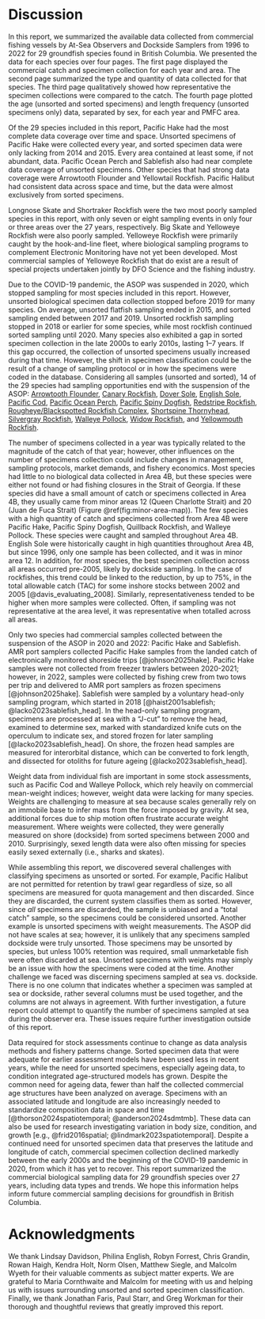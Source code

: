 \clearpage

\pagestyle{plain}

# Discussion {#sec:discussion}

In this report, we summarized the available data collected from commercial fishing vessels by At-Sea Observers and Dockside Samplers from 1996 to 2022 for 29 groundfish species found in British Columbia. We presented the data for each species over four pages. The first page displayed the commercial catch and specimen collection for each year and area. The second page summarized the type and quantity of data collected for that species. The third page qualitatively showed how representative the specimen collections were compared to the catch. The fourth page plotted the age (unsorted and sorted specimens) and length frequency (unsorted specimens only) data, separated by sex, for each year and PMFC area.

Of the 29 species included in this report, Pacific Hake had the most complete data coverage over time and space. Unsorted specimens of Pacific Hake were collected every year, and sorted specimen data were only lacking from 2014 and 2015. Every area contained at least some, if not abundant, data. Pacific Ocean Perch and Sablefish also had near complete data coverage of unsorted specimens. Other species that had strong data coverage were Arrowtooth Flounder and Yellowtail Rockfish. Pacific Halibut had consistent data across space and time, but the data were almost exclusively from sorted specimens.

Longnose Skate and Shortraker Rockfish were the two most poorly sampled species in this report, with only seven or eight sampling events in only four or three areas over the 27 years, respectively. Big Skate and Yelloweye Rockfish were also poorly sampled. Yelloweye Rockfish were primarily caught by the hook-and-line fleet, where biological sampling programs to complement Electronic Monitoring have not yet been developed. Most commercial samples of Yelloweye Rockfish that do exist are a result of special projects undertaken jointly by DFO Science and the fishing industry.

Due to the COVID-19 pandemic, the ASOP was suspended in 2020, which stopped sampling for most species included in this report. However, unsorted biological specimen data collection stopped before 2019 for many species. On average, unsorted flatfish sampling ended in 2015, and sorted sampling ended between 2017 and 2019. Unsorted rockfish sampling stopped in 2018 or earlier for some species, while most rockfish continued sorted sampling until 2020. Many species also exhibited a gap in sorted specimen collection in the late 2000s to early 2010s, lasting 1--7 years. If this gap occurred, the collection of unsorted specimens usually increased during that time. However, the shift in specimen classification could be the result of a change of sampling protocol or in how the specimens were coded in the database. Considering all samples (unsorted and sorted), 14 of the 29 species had sampling opportunities end with the suspension of the ASOP: 
[Arrowtooth Flounder](#sec:arrowtooth-flounder), 
[Canary Rockfish](#sec:canary-rockfish), 
[Dover Sole](#sec:dover-sole), 
[English Sole](#sec:english-sole), 
[Pacific Cod](#sec:pacific-cod), 
[Pacific Ocean Perch](#sec:pacific-ocean-perch), 
[Pacific Spiny Dogfish](#sec:pacific-spiny-dogfish), 
[Redstripe Rockfish](#sec:redstripe-rockfish), 
[Rougheye/Blackspotted Rockfish Complex](#sec:rougheye-blackspotted-rockfish-complex), 
[Shortspine Thornyhead](#sec:shortspine-thornyhead), 
[Silvergray Rockfish](#sec:silvergray-rockfish), 
[Walleye Pollock](#sec:walleye-pollock), 
[Widow Rockfish](#sec:widow-rockfish), and 
[Yellowmouth Rockfish](#sec:yellowmouth-rockfish).

The number of specimens collected in a year was typically related to the magnitude of the catch of that year; however, other influences on the number of specimens collection could include changes in management, sampling protocols, market demands, and fishery economics. Most species had little to no biological data collected in Area 4B, but these species were either not found or had fishing closures in the Strait of Georgia. If these species did have a small amount of catch or specimens collected in Area 4B, they usually came from minor areas 12 (Queen Charlotte Strait) and 20 (Juan de Fuca Strait) (Figure \@ref(fig:minor-area-map)). The few species with a high quantity of catch and specimens collected from Area 4B were Pacific Hake, Pacific Spiny Dogfish, Quillback Rockfish, and Walleye Pollock. These species were caught and sampled throughout Area 4B. English Sole were historically caught in high quantities throughout Area 4B, but since 1996, only one sample has been collected, and it was in minor area 12. In addition, for most species, the best specimen collection across all areas occurred pre-2005, likely by dockside sampling. In the case of rockfishes, this trend could be linked to the reduction, by up to 75%, in the total allowable catch (TAC) for some inshore stocks between 2002 and 2005 [@davis_evaluating_2008]. Similarly, representativeness tended to be higher when more samples were collected. Often, if sampling was not representative at the area level, it was representative when totalled across all areas.

Only two species had commercial samples collected between the suspension of the ASOP in 2020 and 2022: Pacific Hake and Sablefish. AMR port samplers collected Pacific Hake samples from the landed catch of electronically monitored shoreside trips [@johnson2025hake]. Pacific Hake samples were not collected from freezer trawlers between 2020-2021; however, in 2022, samples were collected by fishing crew from two tows per trip and delivered to AMR port samplers as frozen specimens [@johnson2025hake]. Sablefish were sampled by a voluntary head-only sampling program, which started in 2018 [@haist2001sablefish; @lacko2023sablefish_head]. In the head-only sampling program, specimens are processed at sea with a “J-cut” to remove the head, examined to determine sex, marked with standardized knife cuts on the operculum to indicate sex, and stored frozen for later sampling [@lacko2023sablefish_head]. On shore, the frozen head samples are measured for interorbital distance, which can be converted to fork length, and dissected for otoliths for future ageing [@lacko2023sablefish_head].

Weight data from individual fish are important in some stock assessments, such as Pacific Cod and Walleye Pollock, which rely heavily on commercial mean-weight indices; however, weight data were lacking for many species. Weights are challenging to measure at sea because scales generally rely on an immobile base to infer mass from the force imposed by gravity. At sea, additional forces due to ship motion often frustrate accurate weight measurement. Where weights were collected, they were generally measured on shore (dockside) from sorted specimens between 2000 and 2010. Surprisingly, sexed length data were also often missing for species easily sexed externally (i.e., sharks and skates).

While assembling this report, we discovered several challenges with classifying specimens as unsorted or sorted. For example, Pacific Halibut are not permitted for retention by trawl gear regardless of size, so all specimens are measured for quota management and then discarded. Since they are discarded, the current system classifies them as sorted. However, since *all* specimens are discarded, the sample is unbiased and a “total catch” sample, so the specimens could be considered unsorted. Another example is unsorted specimens with weight measurements. The ASOP did not have scales at sea; however, it is unlikely that any specimens sampled dockside were truly unsorted. Those specimens may be unsorted by species, but unless 100% retention was required, small unmarketable fish were often discarded at sea. Unsorted specimens with weights may simply be an issue with how the specimens were coded at the time. Another challenge we faced was discerning specimens sampled at sea vs. dockside. There is no one column that indicates whether a specimen was sampled at sea or dockside, rather several columns must be used together, and the columns are not always in agreement. With further investigation, a future report could attempt to quantify the number of specimens sampled at sea during the observer era. These issues require further investigation outside of this report.

Data required for stock assessments continue to change as data analysis methods and fishery patterns change. Sorted specimen data that were adequate for earlier assessment models have been used less in recent years, while the need for unsorted specimens, especially ageing data, to condition integrated age-structured models has grown. Despite the common need for ageing data, fewer than half the collected commercial age structures have been analyzed on average. Specimens with an associated latitude and longitude are also increasingly needed to standardize composition data in space and time [@thorson2024spatiotemporal; @anderson2024sdmtmb]. These data can also be used for research investigating variation in body size, condition, and growth [e.g., @frid2016spatial; @lindmark2023spatiotemporal]. Despite a continued need for unsorted specimen data that preserves the latitude and longitude of catch, commercial specimen collection declined markedly between the early 2000s and the beginning of the COVID-19 pandemic in 2020, from which it has yet to recover. This report summarized the commercial biological sampling data for 29 groundfish species over 27 years, including data types and trends. We hope this information helps inform future commercial sampling decisions for groundfish in British Columbia.

# Acknowledgments {#sec:acknowledgments}

We thank Lindsay Davidson, Philina English, Robyn Forrest, Chris Grandin, Rowan Haigh, Kendra Holt, Norm Olsen, Matthew Siegle, and Malcolm Wyeth for their valuable comments as subject matter experts.
We are grateful to Maria Cornthwaite and Malcolm for meeting with us and helping us with issues surrounding unsorted and sorted specimen classification.
Finally, we thank Jonathan Faris, Paul Starr, and Greg Workman for their thorough and thoughtful reviews that greatly improved this report.

\clearpage

